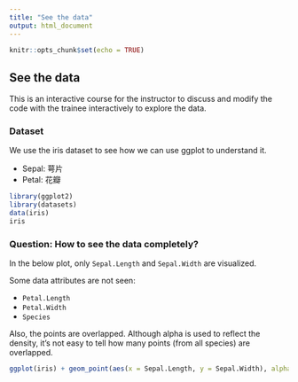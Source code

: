 ```yaml
---
title: "See the data"
output: html_document
---
```


```r
knitr::opts_chunk$set(echo = TRUE)
```

## See the data

This is an interactive course for the instructor to discuss and modify the code with the trainee interactively to explore the data.

### Dataset

We use the iris dataset to see how we can use ggplot to understand it.

- Sepal: 萼片
- Petal: 花瓣

```r
library(ggplot2)
library(datasets)
data(iris)
iris
```

### Question: How to see the data completely?

In the below plot, only `Sepal.Length` and `Sepal.Width` are visualized.

Some data attributes are not seen:

- `Petal.Length`
- `Petal.Width`
- `Species`

Also, the points are overlapped. Although alpha is used to reflect the density, it's not easy to tell how many points (from all species) are overlapped.

```r
ggplot(iris) + geom_point(aes(x = Sepal.Length, y = Sepal.Width), alpha=0.3)
```

